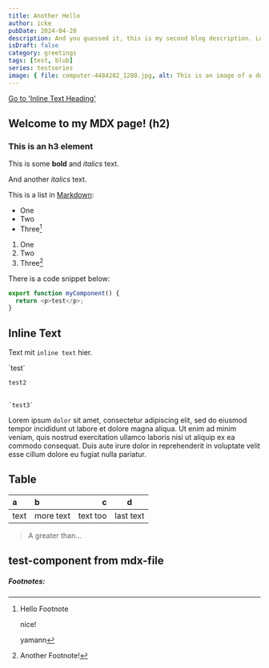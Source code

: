 ```yaml
---
title: Another Hello
author: icke
pubDate: 2024-04-20
description: And you guessed it, this is my second blog description. Lorem ipsum dolor sit, amet consectetur adipisicing elit. Laboriosam officiis iste sapiente labore voluptates expedita aspernatur quae neque, nam recusandae?
isDraft: false
category: greetings
tags: [test, blub]
series: testseries
image: { file: computer-4484282_1280.jpg, alt: This is an image of a desk }
---
```


[Go to 'Inline Text Heading'](#inline-text)

## Welcome to my MDX page! (h2)

### This is an h3 element

This is some **bold** and _italics_ text.

And another _italics_ text.

This is a list in [Markdown]($tradeRepublic):

- One
- Two
- Three[^1]

1. One
1. Two
1. Three[^anotherFn]

There is a code snippet below:

```ts
export function myComponent() {
  return <p>test</p>;
}
```

## Inline Text

Text mit `inline text` hier.

\`test\`

<code>test2</code>

<br />
<code>`test3`</code>
<br />

Lorem ipsum `dolor` sit amet, consectetur adipiscing elit, sed do eiusmod tempor incididunt ut labore et dolore magna aliqua. Ut enim ad minim veniam, quis nostrud exercitation ullamco laboris nisi ut aliquip ex ea commodo consequat. Duis aute irure dolor in reprehenderit in voluptate velit esse cillum dolore eu fugiat nulla pariatur.

## Table

| a    | b         |        c |     d     |
| :--- | :-------- | -------: | :-------: |
| text | more text | text too | last text |

> A greater than…

<h2 class="text-danger">test-component from mdx-file</h2>

##### Footnotes:

[^1]: Hello Footnote

    nice!

    yamann

[^anotherFn]: Another Footnote!
